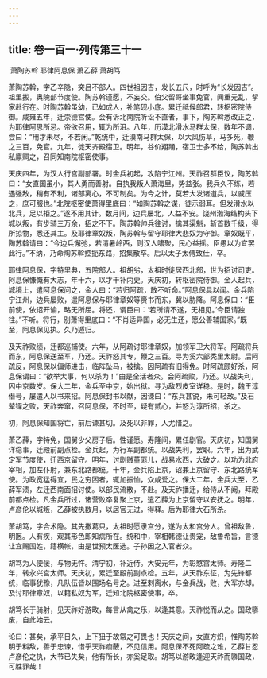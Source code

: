 ```yaml
---
---
---
```

title: 卷一百一·列传第三十一
---

 萧陶苏斡 耶律阿息保 萧乙薛 萧胡笃

萧陶苏斡，字乙辛隐，突吕不部人。四世祖因吉，发长五尺，时呼为“长发因吉”。祖里拔，奥隗部节度使。陶苏斡谨愿，不妄交。伯父留哥坐事免官，闻重元乱，挈家赴行在。时陶苏斡虽幼，已如成人，补笔砚小底。累迁祗候郎君，转枢密院侍御。咸雍五年，迁崇德宫使。会有诉北南院听讼不直者，事下，陶苏斡悉改正之，为耶律阿思所忌。帝欲召用，辄为所沮。八年，历漠北滑水马群太保，数年不调，尝曰：“用才未尽，不若闲。”乾统中，迁漠南马群太保，以大风伤草，马多死，鞭之三百，免官。九年，徙天齐殿宿卫。明年，谷价翔踊，宿卫士多不给，陶苏斡出私廪赒之，召同知南院枢密使事。

天庆四年，为汉人行宫副部署。时金兵初起，攻陷宁江州。天祚召群臣议，陶苏斡曰：“女直国虽小，其人勇而善射。自执我叛人萧海里，势益张。我兵久不练，若遇强敌，稍有不利，诸部离心，不可制矣。为今之计，莫若大发诸道兵，以威压之，庶可服也。”北院枢密使萧得里底曰：“如陶苏斡之谋，徒示弱耳。但发滑水以北兵，足以拒之。”遂不用其计。数月间，边兵屡北，人益不安。饶州渤海结构头下城以叛，有步骑三万余，招之不下。陶苏斡帅兵往讨，擒其渠魁，斩首数千级，得所掠物，悉还其主。及耶律章奴叛，陶苏斡与留守耶律大悲奴为守御。章奴既平，陶苏斡请曰：“今边兵懈弛，若清暑岭西，则汉人啸聚，民心益摇。臣愚以为宜罢此行。”不纳，乃命陶苏斡控扼东路，招集散卒。后以太子太傅致仕，卒。

耶律阿息保，字特里典，五院部人。祖胡劣，太祖时徙居西北部，世为招讨司吏。阿息保慷慨有大志，年十六，以才干补内史。天庆初，转枢密院侍御。金人起兵，城境上，遣阿息保问之，金人曰：“若归阿疏，敢不听命。”阿息保具以闻。金兵陷宁江州，边兵屡败，遣阿息保与耶律章奴等赍书而东，冀以胁降。阿息保曰：“臣前使，依诏开谕，略无所屈。将还，谓臣曰：‘若所请不遂，无相见。’今臣请独往。”不听。将行，别萧得里底曰：“不肖适异国，必无生还，愿公善辅国家。”既至，阿息保见执。久乃遁归。

及天祚败绩，迁都巡捕使。六年，从阿疏讨耶律章奴，加领军卫大将军。阿疏将兵而东，阿息保送至军，乃还。天祚怒其专，鞭之三百。寻为奚六部秃里太尉。后阿疏反，阿息保以偏师进击，临阵坠马，被擒。因阿疏有旧得免。时阿疏颇好杀，阿息保谓曰：“欲举大事，何以杀为！”由是全活者众。会阿疏败，乃还。以战失利，囚中京数岁。保大二年，金兵至中京，始出狱。寻为敌烈皮室详稳。是时，魏王淳僣号，屡遣人以书来招。阿息保封书以献，因谏曰：“东兵甚锐，未可轻敌。”及石辇铎之败，天祚奔窜，召阿息保，不时至，疑有贰心，并怒为淳所招，杀之。

初，阿息保知国将亡，前后谏甚切。及死以非罪，人尤惜之。

萧乙薛，字特免，国舅少父房子后。性谨愿。寿隆间，累任剧官。天庆初，知国舅详稳事，迁殿前副点检。金兵起，为行军副都统。以战失利，罢职。六年，出为武定军节度使，迁西京留守。明年，讨剧贼董厖儿，战易水西，大破之。以功为北府宰相，加左仆射，兼东北路都统。十年，金兵陷上京，诏兼上京留守、东北路统军使。为政宽猛得宜，民之穷困者，辄加振恤，众咸爱之。保大二年，金兵大至，乙薛军溃，左迁西南面招讨使。以部民流散，不赴。及天祚播迁，给侍从不阙，拜殿前都点检。凡金兵所过，诸营败卒复聚上京，遣乙薛为上京留守以安抚之。明年，卢彦伦以城叛，乙薛被执数月，以居官无过，得释。后为耶律大石所杀。

萧胡笃，字合术隐。其先撒葛只，太祖时愿隶宫分，遂为太和宫分人。曾祖敌鲁，明医。人有疾，观其形色即知病所在。统和中，宰相韩德让贵宠，敌鲁希旨，言德让宜赐国姓，籍横帐，由是世预太医选。子孙因之入官者众。

胡笃为人便佞，与物无忤。清宁初，补近侍。大安元年，为彰愍宫太师。寿隆二年，转永兴宫太师。天庆初，累迁至殿前副点检。五年，从天祚东征，为先锋都统，临事犹豫，凡队伍皆以围场名号之。进至剌离水，与金兵战，败，大军亦却。及讨耶律章奴，以籍私奴为军，迁知北院枢密使事，卒。

胡笃长于骑射，见天祚好游畋，每言从禽之乐，以逢其意。天祚悦而从之。国政隳废，自此始云。

论曰：甚矣，承平日久，上下狃于故常之可畏也！天庆之间，女直方炽，惟陶苏斡明于料敌，善于忠谏，惜乎天祚痼蔽，不见信用。阿息保不死阿疏之难，乙薛甘忍卢彦伦之执，大节已失矣，他有所长，亦奚足取。胡笃以游畋逢迎天祚而隳国政，可胜罪哉！

